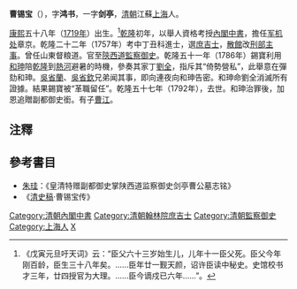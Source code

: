 '''曹锡宝'''（{{bd|1719年||1792年|catIdx=C曹}}），字'''鸿书'''，一字'''剑亭'''，[[清朝|清朝]]江蘇[[上海|上海]]人。

[[康熙|康熙]]五十八年（[[1719年|1719年]]）出生。<ref>《戊寅元旦吁天词》云：“臣父六十三岁始生儿，儿年十一臣父死。臣父今年刚百龄，臣生三十八年矣。……臣年廿一觐天颜，诏许臣读中秘史。史馆校书才三年，廿四授官为大理。……臣今谪戍已六年……”。</ref>[[乾隆|乾隆]]初年，以舉人資格考授[[內閣中書|內閣中書]]，擔任[[军机处|军机处]]章京。乾隆二十二年（1757年）考中丁丑科進士，選[[庶吉士|庶吉士]]，[[散館|散館]]改[[刑部|刑部]][[主事|主事]]。曾任山東督粮道。官至[[陝西道|陝西道]][[監察御史|監察御史]]。乾隆五十一年（1786年）錫寶利用[[和珅|和珅]]陪[[乾隆|乾隆]]到[[熱河|熱河]]避暑的時機，參奏其家丁[[刘全_(清朝)|劉全]]，指斥其“倚勢營私”，此舉意在彈劾和珅。[[吳省蘭|吳省蘭]]、[[吳省欽|吳省欽]]兄弟闻其事，即向連夜向和珅告密。和珅命劉全消滅所有證據。結果錫寶被“革職留任”。乾隆五十七年（1792年），去世。和珅治罪後，加恩追贈副都御史銜。有子[[曹江_(清朝官員)|曹江]]。

==注釋==
{{reflist}}

==參考書目==
* [[朱珪_(清朝)|朱珪]]：《皇清特赠副都御史掌陕西道监察御史剑亭曹公墓志铭》
* 《[[清史稿|清史稿]]·曹锡宝传》

{{DEFAULTSORT:Cao曹}}
{{乾隆二十二年丁丑科殿試金榜}}
{{清朝四庫全書館職官}}
[[Category:清朝內閣中書|Category:清朝內閣中書]]
[[Category:清朝翰林院庶吉士|Category:清朝翰林院庶吉士]]
[[Category:清朝監察御史|Category:清朝監察御史]]
[[Category:上海人|Category:上海人]]
[[Category:曹姓|X]]